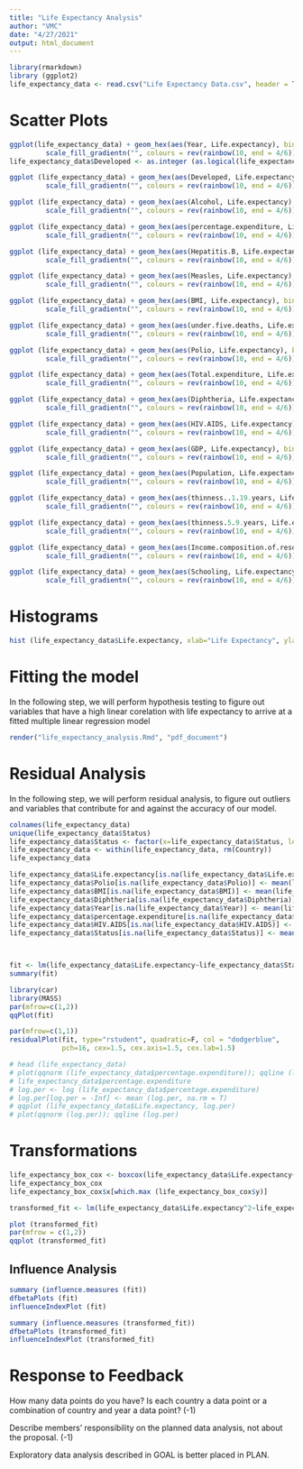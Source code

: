 ```yaml
---
title: "Life Expectancy Analysis"
author: "VMC"
date: "4/27/2021"
output: html_document
---
```


```r
library(rmarkdown)
library (ggplot2)
life_expectancy_data <- read.csv("Life Expectancy Data.csv", header = TRUE)
```

# Scatter Plots
```r
ggplot(life_expectancy_data) + geom_hex(aes(Year, Life.expectancy), bins = 100) +
         scale_fill_gradientn("", colours = rev(rainbow(10, end = 4/6)))
life_expectancy_data$Developed <- as.integer (as.logical(life_expectancy_data$Status == "Developed"))

ggplot (life_expectancy_data) + geom_hex(aes(Developed, Life.expectancy), bins = 100) +
         scale_fill_gradientn("", colours = rev(rainbow(10, end = 4/6)))

ggplot (life_expectancy_data) + geom_hex(aes(Alcohol, Life.expectancy), bins = 100) +
         scale_fill_gradientn("", colours = rev(rainbow(10, end = 4/6)))

ggplot (life_expectancy_data) + geom_hex(aes(percentage.expenditure, Life.expectancy), bins = 100) +
         scale_fill_gradientn("", colours = rev(rainbow(10, end = 4/6)))

ggplot (life_expectancy_data) + geom_hex(aes(Hepatitis.B, Life.expectancy), bins = 100) +
         scale_fill_gradientn("", colours = rev(rainbow(10, end = 4/6)))

ggplot (life_expectancy_data) + geom_hex(aes(Measles, Life.expectancy), bins = 100) +
         scale_fill_gradientn("", colours = rev(rainbow(10, end = 4/6)))

ggplot (life_expectancy_data) + geom_hex(aes(BMI, Life.expectancy), bins = 100) +
         scale_fill_gradientn("", colours = rev(rainbow(10, end = 4/6)))

ggplot (life_expectancy_data) + geom_hex(aes(under.five.deaths, Life.expectancy), bins = 100) +
         scale_fill_gradientn("", colours = rev(rainbow(10, end = 4/6)))

ggplot (life_expectancy_data) + geom_hex(aes(Polio, Life.expectancy), bins = 100) +
         scale_fill_gradientn("", colours = rev(rainbow(10, end = 4/6)))

ggplot (life_expectancy_data) + geom_hex(aes(Total.expenditure, Life.expectancy), bins = 100) +
         scale_fill_gradientn("", colours = rev(rainbow(10, end = 4/6)))

ggplot (life_expectancy_data) + geom_hex(aes(Diphtheria, Life.expectancy), bins = 100) +
         scale_fill_gradientn("", colours = rev(rainbow(10, end = 4/6)))

ggplot (life_expectancy_data) + geom_hex(aes(HIV.AIDS, Life.expectancy), bins = 100) +
         scale_fill_gradientn("", colours = rev(rainbow(10, end = 4/6)))

ggplot (life_expectancy_data) + geom_hex(aes(GDP, Life.expectancy), bins = 100) +
         scale_fill_gradientn("", colours = rev(rainbow(10, end = 4/6)))

ggplot (life_expectancy_data) + geom_hex(aes(Population, Life.expectancy), bins = 100) +
         scale_fill_gradientn("", colours = rev(rainbow(10, end = 4/6)))

ggplot (life_expectancy_data) + geom_hex(aes(thinness..1.19.years, Life.expectancy), bins = 100) +
         scale_fill_gradientn("", colours = rev(rainbow(10, end = 4/6)))

ggplot (life_expectancy_data) + geom_hex(aes(thinness.5.9.years, Life.expectancy), bins = 100) +
         scale_fill_gradientn("", colours = rev(rainbow(10, end = 4/6)))

ggplot (life_expectancy_data) + geom_hex(aes(Income.composition.of.resources, Life.expectancy), bins = 100) +
         scale_fill_gradientn("", colours = rev(rainbow(10, end = 4/6)))

ggplot (life_expectancy_data) + geom_hex(aes(Schooling, Life.expectancy), bins = 100) +
         scale_fill_gradientn("", colours = rev(rainbow(10, end = 4/6)))

```

# Histograms
```r

hist (life_expectancy_data$Life.expectancy, xlab="Life Expectancy", ylab="Frequency of Life Expectancy", border="green",col="blue", main = "Life Expectancy")

```


# Fitting the model

In the following step, we will perform hypothesis testing to figure out variables that have a high linear corelation with life expectancy to arrive at a fitted multiple linear regression model

```r

render("life_expectancy_analysis.Rmd", "pdf_document")
```


# Residual Analysis

In the following step, we will perform residual analysis, to figure out outliers and variables that contribute for and against the accuracy of our model.

```r


colnames(life_expectancy_data)
unique(life_expectancy_data$Status)
life_expectancy_data$Status <- factor(x=life_expectancy_data$Status, levels=unique(life_expectancy_data$Status), labels=c(0,1))
life_expectancy_data <- within(life_expectancy_data, rm(Country))
life_expectancy_data

life_expectancy_data$Life.expectancy[is.na(life_expectancy_data$Life.expectancy)] <- mean(life_expectancy_data$Life.expectancy, na.rm = T)
life_expectancy_data$Polio[is.na(life_expectancy_data$Polio)] <- mean(life_expectancy_data$Polio, na.rm = T)
life_expectancy_data$BMI[is.na(life_expectancy_data$BMI)] <- mean(life_expectancy_data$BMI, na.rm = T)
life_expectancy_data$Diphtheria[is.na(life_expectancy_data$Diphtheria)] <- mean(life_expectancy_data$Diphtheria, na.rm = T)
life_expectancy_data$Year[is.na(life_expectancy_data$Year)] <- mean(life_expectancy_data$Year, na.rm = T)
life_expectancy_data$percentage.expenditure[is.na(life_expectancy_data$percentage.expenditure)] <- mean(life_expectancy_data$percentage.expenditure, na.rm = T)
life_expectancy_data$HIV.AIDS[is.na(life_expectancy_data$HIV.AIDS)] <- mean(life_expectancy_data$HIV.AIDS, na.rm = T)
life_expectancy_data$Status[is.na(life_expectancy_data$Status)] <- mean(life_expectancy_data$Status, na.rm = T)



fit <- lm(life_expectancy_data$Life.expectancy~life_expectancy_data$Status+life_expectancy_data$percentage.expenditure+life_expectancy_data$BMI+life_expectancy_data$Polio+life_expectancy_data$Diphtheria+life_expectancy_data$HIV.AIDS)
summary(fit)

library(car)
library(MASS)
par(mfrow=c(1,2))
qqPlot(fit)

par(mfrow=c(1,1))
residualPlot(fit, type="rstudent", quadratic=F, col = "dodgerblue",
             pch=16, cex=1.5, cex.axis=1.5, cex.lab=1.5)

```

```r
# head (life_expectancy_data)
# plot(qqnorm (life_expectancy_data$percentage.expenditure)); qqline (life_expectancy_data$percentage.expenditure)
# life_expectancy_data$percentage.expenditure
# log.per <- log (life_expectancy_data$percentage.expenditure)
# log.per[log.per = -Inf] <- mean (log.per, na.rm = T)
# qqplot (life_expectancy_data$Life.expectancy, log.per)
# plot(qqnorm (log.per)); qqline (log.per)
```


# Transformations

``` r

life_expectancy_box_cox <- boxcox(life_expectancy_data$Life.expectancy~life_expectancy_data$Status+life_expectancy_data$percentage.expenditure+life_expectancy_data$BMI+life_expectancy_data$Polio+life_expectancy_data$Diphtheria+life_expectancy_data$HIV.AIDS, lambda = seq (-2, 2, 1/10))
life_expectancy_box_cox
life_expectancy_box_cox$x[which.max (life_expectancy_box_cox$y)]

transformed_fit <- lm(life_expectancy_data$Life.expectancy^2~life_expectancy_data$Status+life_expectancy_data$percentage.expenditure+life_expectancy_data$BMI+life_expectancy_data$Polio+life_expectancy_data$Diphtheria+life_expectancy_data$HIV.AIDS)

plot (transformed_fit)
par(mfrow = c(1,2))
qqplot (transformed_fit)
```

## Influence Analysis

```r
summary (influence.measures (fit))
dfbetaPlots (fit)
influenceIndexPlot (fit)

summary (influence.measures (transformed_fit))
dfbetaPlots (transformed_fit)
influenceIndexPlot (transformed_fit)

```
















# Response to Feedback

How many data points do you have? Is each country a data point or a combination of country and year a data point? (-1)

Describe members' responsibility on the planned data analysis, not about the proposal. (-1)

Exploratory data analysis described in GOAL is better placed in PLAN.



